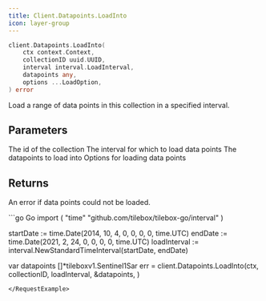 ```yaml
---
title: Client.Datapoints.LoadInto
icon: layer-group
---
```


```go
client.Datapoints.LoadInto(
    ctx context.Context,
    collectionID uuid.UUID,
    interval interval.LoadInterval,
    datapoints any,
    options ...LoadOption,
) error
```

Load a range of data points in this collection in a specified interval.

## Parameters

<ParamField path="collectionID" type="uuid.UUID">
  The id of the collection
</ParamField>
<ParamField path="interval" type="interval.LoadInterval">
  The interval for which to load data points
</ParamField>
<ParamField path="datapoints" type="[]proto.Message">
  The datapoints to load into
</ParamField>
<ParamField path="options" type="[]LoadOption">
  Options for loading data points
</ParamField>

## Returns

An error if data points could not be loaded.

<RequestExample>
```go Go
import (
  "time"
	"github.com/tilebox/tilebox-go/interval"
)

startDate := time.Date(2014, 10, 4, 0, 0, 0, 0, time.UTC) 
endDate := time.Date(2021, 2, 24, 0, 0, 0, 0, time.UTC) 
loadInterval := interval.NewStandardTimeInterval(startDate, endDate)

var datapoints []*tileboxv1.Sentinel1Sar
err = client.Datapoints.LoadInto(ctx,
    collectionID,
    loadInterval,
    &datapoints,
)
```
</RequestExample>
